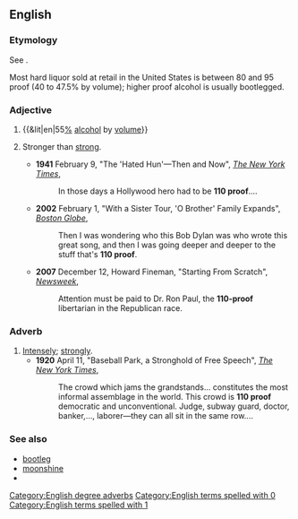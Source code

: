 ==English==

===Etymology===
See {{m|en|proof}}.

Most hard liquor sold at retail in the United States is between 80 and 95 proof (40 to 47.5% by volume); higher proof alcohol is usually bootlegged.

===Adjective===
{{en-adj|head=110 [[proof]]|-}}

# {{lb|en|US}} {{&lit|en|55[[percent|%]] [[alcohol]] by [[volume]]}}
# {{lb|en|idiomatic}} Stronger than [[strong]].
#* '''1941''' February 9, "The 'Hated Hun'—Then and Now", ''[[w:The New York Times|The New York Times]]'',<!--Google snippet only; not verified-->
#*: In those days a Hollywood hero had to be '''110 proof'''....
#* '''2002''' February 1, "With a Sister Tour, 'O Brother' Family Expands", ''[[w:Boston Globe|Boston Globe]]'',<!--Google snippet only; not verified-->
#*: Then I was wondering who this Bob Dylan was who wrote this great song, and then I was going deeper and deeper to the stuff that's '''110 proof'''.
#* '''2007''' December 12, Howard Fineman, "Starting From Scratch", [[w:Newsweek|''Newsweek'']],
#*: Attention must be paid to Dr. Ron Paul, the '''110-proof''' libertarian in the Republican race.

===Adverb===
{{en-adv|-|head=110 [[proof]]}}

# [[intensely|Intensely]]; [[strongly]].
#* '''1920''' April 11, "Baseball Park, a Stronghold of Free Speech", ''[[w:The New York Times|The New York Times]]'',
#*: The crowd which jams the grandstands... constitutes the most informal assemblage in the world. This crowd is '''110 proof''' democratic and unconventional. Judge, subway guard, doctor, banker,..., laborer—they can all sit in the same row....

===See also===
* [[bootleg]]
* [[moonshine]]
* {{R:OneLook}}

[[Category:English degree adverbs]]
[[Category:English terms spelled with 0]]
[[Category:English terms spelled with 1]]